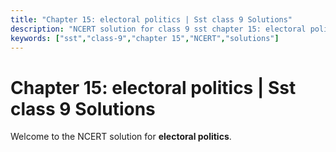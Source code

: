 ```yaml
---
title: "Chapter 15: electoral politics | Sst class 9 Solutions"
description: "NCERT solution for class 9 sst chapter 15: electoral politics."
keywords: ["sst","class-9","chapter 15","NCERT","solutions"]
---
```


# Chapter 15: electoral politics | Sst class 9 Solutions

Welcome to the NCERT solution for **electoral politics**.
